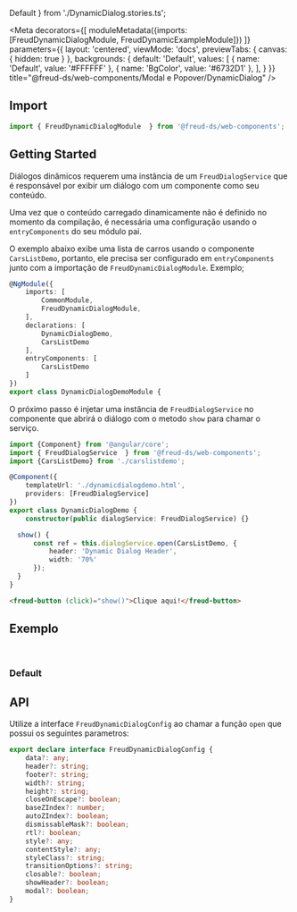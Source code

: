   Default
} from './DynamicDialog.stories.ts';

<Meta
  decorators={[
    moduleMetadata({imports: [FreudDynamicDialogModule, FreudDynamicExampleModule]})
  ]}
  parameters={{
    layout: 'centered',
    viewMode: 'docs',
    previewTabs: {
      canvas: { hidden: true }
    },
    backgrounds: {
      default: 'Default',
      values: [
        { name: 'Default', value: '#FFFFFF' },
        { name: 'BgColor', value: '#6732D1' },
      ],
    }
  }}
  title="@freud-ds/web-components/Modal e Popover/DynamicDialog"
/>

<FreudHeaderComponent
  title="DynamicDialog"
  description="Os diálogos podem ser criados dinamicamente com qualquer componente como conteúdo usando um DialogService."
/>

## <a id="importing"></a>Import
```ts
import { FreudDynamicDialogModule  } from '@freud-ds/web-components';
```

## Getting Started
Diálogos dinâmicos requerem uma instância de um `FreudDialogService` que é responsável por exibir um diálogo com um componente como seu conteúdo.


Uma vez que o conteúdo carregado dinamicamente não é definido no momento da compilação, é necessária uma configuração usando o `entryComponents` do seu módulo pai.


O exemplo abaixo exibe uma lista de carros usando o componente `CarsListDemo`, portanto, ele precisa ser configurado em `entryComponents` junto com a
importação de `FreudDynamicDialogModule`. Exemplo;
```ts
@NgModule({
    imports: [
        CommonModule,
        FreudDynamicDialogModule,
    ],
    declarations: [
        DynamicDialogDemo,
        CarsListDemo
    ],
    entryComponents: [
        CarsListDemo
    ]
})
export class DynamicDialogDemoModule {
```

O próximo passo é injetar uma instância de `FreudDialogService` no componente que abrirá o diálogo com o metodo `show` para chamar o serviço.

```ts
import {Component} from '@angular/core';
import { FreudDialogService  } from '@freud-ds/web-components';
import {CarsListDemo} from './carslistdemo';

@Component({
    templateUrl: './dynamicdialogdemo.html',
    providers: [FreudDialogService]
})
export class DynamicDialogDemo {
    constructor(public dialogService: FreudDialogService) {}

  show() {
      const ref = this.dialogService.open(CarsListDemo, {
          header: 'Dynamic Dialog Header',
          width: '70%'
      });
  }
}
```

```html
<freud-button (click)="show()">Clique aqui!</freud-button>
```

## <a id="exemplos"></a>Exemplo
<br />

### Default
<Canvas>
  <Story story={Default}/>
</Canvas>


## API
Utilize a interface `FreudDynamicDialogConfig` ao chamar a função `open` que possui os seguintes parametros:
```ts
export declare interface FreudDynamicDialogConfig {
    data?: any;
    header?: string;
    footer?: string;
    width?: string;
    height?: string;
    closeOnEscape?: boolean;
    baseZIndex?: number;
    autoZIndex?: boolean;
    dismissableMask?: boolean;
    rtl?: boolean;
    style?: any;
    contentStyle?: any;
    styleClass?: string;
    transitionOptions?: string;
    closable?: boolean;
    showHeader?: boolean;
    modal?: boolean;
}
```
